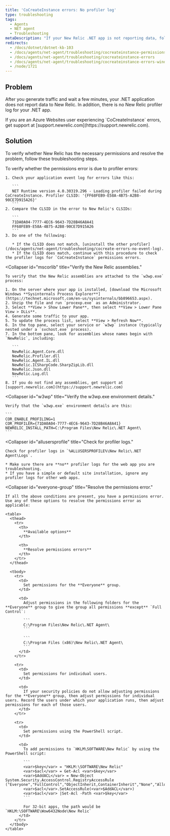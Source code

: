 ```yaml
---
title: 'CoCreateInstance errors: No profiler log'
type: troubleshooting
tags:
  - Agents
  - NET agent
  - Troubleshooting
metaDescription: "If your New Relic .NET app is not reporting data, follow these troubleshooting steps to check for CoCreateInstance errors related to permissions."
redirects:
  - /docs/dotnet/dotnet-kb-103
  - /docs/agents/net-agent/troubleshooting/cocreateinstance-permissions-errors
  - /docs/agents/net-agent/troubleshooting/cocreateinstance-errors
  - /docs/agents/net-agent/troubleshooting/cocreateinstance-errors-windows-application-event-logs
  - /node/1721
---
```


## Problem

After you generate traffic and wait a few minutes, your .NET application does not report data to New Relic. In addition, there is no New Relic profiler log for your .NET app.

<Callout variant="important">
  If you are an Azure Websites user experiencing `CoCreateInstance` errors, get support at [support.newrelic.com](https://support.newrelic.com).
</Callout>

## Solution

To verify whether New Relic has the necessary permissions and resolve the problem, follow these troubleshooting steps.

<CollapserGroup>
  <Collapser
    id="clsid-errors"
    title="Check for profiler CLSID errors."
  >
    To verify whether the permissions error is due to profiler errors:

    1. Check your application event log for errors like this:

       ```
       NET Runtime version 4.0.30319.296 - Loading profiler failed during CoCreateInstance. Profiler CLSID: '{FF68FEB9-E58A-4B75-A2B8-90CE7D915A26}'
       ```
    2. Compare the CLSID in the error to New Relic's CLSIDs:

       ```
       71DA0A04-7777-4EC6-9643-7D28B46A8A41
       FF68FEB9-E58A-4B75-A2B8-90CE7D915A26
       ```
    3. Do one of the following:

       * If the CLSID does not match, [uninstall the other profiler](/docs/agents/net-agent/troubleshooting/cocreate-errors-no-event-log).
       * If the CLSID does match, continue with this procedure to check the profiler logs for `CoCreateInstance` permissions errors.
  </Collapser>

  <Collapser
    id="mscorlib"
    title="Verify the New Relic assemblies."
  >
    To verify that the New Relic assemblies are attached to the `w3wp.exe` process:

    1. On the server where your app is installed, [download the Microsoft Windows **Sysinternals Process Explorer**](https://technet.microsoft.com/en-us/sysinternals/bb896653.aspx).
    2. Unzip the file and run `procexp.exe` as an Administrator.
    3. Select **View > Show Lower Pane**, then select **View > Lower Pane View > DLLs**.
    4. Generate some traffic to your app.
    5. To update the process list, select **View > Refresh Now**.
    6. In the top pane, select your service or `w3wp` instance (typically nested under a `svchost.exe` process).
    7. In the bottom pane, look for assemblies whose names begin with `NewRelic`, including:

       ```
       NewRelic.Agent.Core.dll
       NewRelic.Profiler.dll
       NewRelic.Agent.IL.dll
       NewRelic.ICSharpCode.SharpZipLib.dll
       NewRelic.Json.dll
       NewRelic.Log.dll
       ```
    8. If you do not find any assemblies, get support at [support.newrelic.com](https://support.newrelic.com)
  </Collapser>

  <Collapser
    id="w3wp"
    title="Verify the w3wp.exe environment details."
  >
    Verify that the `w3wp.exe` environment details are this:

    ```
    COR_ENABLE_PROFILING=1
    COR_PROFILER={71DA0A04-7777-4EC6-9643-7D28B46A8A41}
    NEWRELIC_INSTALL_PATH=C:\Program Files\New Relic\.NET Agent\
    ```
  </Collapser>

  <Collapser
    id="allusersprofile"
    title="Check for profiler logs."
  >
    Check for profiler logs in `%ALLUSERSPROFILE%\New Relic\.NET Agent\Logs`.

    * Make sure there are **no** profiler logs for the web app you are troubleshooting.
    * If you have a simple or default site installation, ignore any profiler logs for other web apps.
  </Collapser>

  <Collapser
    id="everyone-group"
    title="Resolve the permissions error."
  >
    If all the above conditions are present, you have a permissions error. Use any of these options to resolve the permissions error as applicable:

    <table>
      <thead>
        <tr>
          <th>
            **Available options**
          </th>

          <th>
            **Resolve permissions errors**
          </th>
        </tr>
      </thead>

      <tbody>
        <tr>
          <td>
            Set permissions for the **Everyone** group.
          </td>

          <td>
            Adjust permissions in the following folders for the **Everyone** group to give the group all permissions **except** `Full Control`:

            ```
            C:\Program Files\New Relic\.NET Agent\
            ```

            ```
            C:\Program Files (x86)\New Relic\.NET Agent\
            ```
          </td>
        </tr>

        <tr>
          <td>
            Set permissions for individual users.
          </td>

          <td>
            If your security policies do not allow adjusting permissions for the **Everyone** group, then adjust permissions for individual users. Record the users under which your application runs, then adjust permissions for each of those users.
          </td>
        </tr>

        <tr>
          <td>
            Set permissions using the PowerShell script.
          </td>

          <td>
            To add permissions to `HKLM\SOFTWARE\New Relic` by using the PowerShell script:

            ```
            <var>$key</var> = "HKLM:\SOFTWARE\New Relic"
            <var>$acl</var> = Get-Acl <var>$key</var>
            <var>$AddACL</var> = New-Object System.Security.AccessControl.RegistryAccessRule ("Everyone","FullControl","ObjectInherit,ContainerInherit","None","Allow")
            <var>$acl</var>.SetAccessRule(<var>$AddACL</var>)
            <var>$acl</var> |Set-Acl -Path <var>$key</var>
            ```

            For 32-bit apps, the path would be `HKLM:\SOFTWARE\Wow6432Node\New Relic`
          </td>
        </tr>
      </tbody>
    </table>
  </Collapser>
</CollapserGroup>
